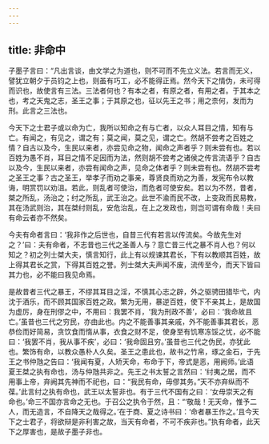 ```yaml
---
---
---
```

title: 非命中
---




子墨子言曰：“凡出言谈，由文学之为道也，则不可而不先立义法。若言而无义，譬犹立朝夕于员钧之上也，则虽有巧工，必不能得正焉。然今天下之情伪，未可得而识也，故使言有三法。三法者何也？有本之者，有原之者，有用之者。于其本之也，考之天鬼之志，圣王之事；于其原之也，征以先王之书；用之柰何，发而为刑。此言之三法也。

今天下之士君子或以命为亡，我所以知命之有与亡者，以众人耳目之情，知有与亡。有闻之，有见之，谓之有；莫之闻，莫之见，谓之亡。然胡不尝考之百姓之情？自古以及今，生民以来者，亦尝见命之物，闻命之声者乎？则未尝有也。若以百姓为愚不肖，耳目之情不足因而为法，然则胡不尝考之诸侯之传言流语乎？自古以及今，生民以来者，亦尝有闻命之声，见命之体者乎？则未尝有也。然胡不尝考之圣王之事？古之圣王，举孝子而劝之事亲，尊贤良而劝之为善，发宪布令以教诲，明赏罚以劝沮。若此，则乱者可使治，而危者可使安矣。若以为不然，昔者，桀之所乱，汤治之；纣之所乱，武王治之。此世不渝而民不改，上变政而民易教，其在汤武则治，其在桀纣则乱，安危治乱，在上之发政也，则岂可谓有命哉！夫曰有命云者亦不然矣。

今夫有命者言曰：‘我非作之后世也，自昔三代有若言以传流矣。今故先生对之？’曰：夫有命者，不志昔也三代之圣善人与？意亡昔三代之暴不肖人也？何以知之？初之列士桀大夫，慎言知行，此上有以规谏其君长，下有以教顺其百姓，故上得其君长之赏，下得其百姓之誉。列士桀大夫声闻不废，流传至今，而天下皆曰其力也，必不能曰我见命焉。

是故昔者三代之暴王，不缪其耳目之淫，不慎其心志之辟，外之驱骋田猎毕弋，内沈于酒乐，而不顾其国家百姓之政。繁为无用，暴逆百姓，使下不亲其上，是故国为虚厉，身在刑僇之中，不用曰：我罢不肖，‘我为刑政不善’，必曰：‘我命故且亡。’虽昔也三代之穷民，亦由此也。内之不能善事其亲戚，外不能善事其君长，恶恭俭而好简易，贪饮食而惰从事，衣食之财不足，使身至有饥寒冻馁之忧，必不能曰：‘我罢不肖，我从事不疾’，必曰：‘我命固且穷。’虽昔也三代之伪民，亦犹此也。繁饰有命，以教众愚朴人久矣。圣王之患此也，故书之竹帛，琢之金石，于先王之书仲虺之告曰：‘我闻有夏，人矫天命，布命于下，帝式是恶，用阙师。’此语夏王桀之执有命也，汤与仲虺共非之。先王之书太誓之言然曰：‘纣夷之居，而不用事上帝，弃阙其先神而不祀也，曰：“我民有命，毋僇其务。”天不亦弃纵而不葆。’此言纣之执有命也，武王以太誓非也。有于三代不国有之曰：‘女毋崇天之有命也。’命三不国亦言命之无也。于召公之执令于然，且：“‘敬哉！无天命，惟予二人，而无造言，不自降天之哉得之。’在于商、夏之诗书曰：‘命者暴王作之。’且今天下之士君子，将欲辩是非利害之故，当天有命者，不可不疾非也。”执有命者，此天下之厚害也，是故子墨子非也。